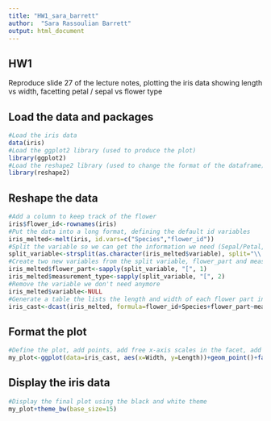 ```yaml
---
title: "HW1_sara_barrett"
author:  "Sara Rassoulian Barrett"
output: html_document
---
```

## HW1
Reproduce slide 27 of the lecture notes, plotting the iris data showing length vs width, facetting petal / sepal vs flower type

## Load the data and packages
```r
#Load the iris data
data(iris)
#Load the ggplot2 library (used to produce the plot)
library(ggplot2)
#Load the reshape2 library (used to change the format of the dataframe)
library(reshape2)
```

## Reshape the data
```r
#Add a column to keep track of the flower 
iris$flower_id<-rownames(iris)
#Put the data into a long format, defining the default id variables 
iris_melted<-melt(iris, id.vars=c("Species","flower_id"))
#Split the variable so we can get the information we need (Sepal/Petal, Length/Width)
split_variable<-strsplit(as.character(iris_melted$variable), split="\\.")
#Create two new variables from the split variable, flower_part and measurement_type
iris_melted$flower_part<-sapply(split_variable, "[", 1)
iris_melted$measurement_type<-sapply(split_variable, "[", 2)
#Remove the variable we don't need anymore
iris_melted$variable<-NULL
#Generate a table the lists the length and width of each flower part in the same row
iris_cast<-dcast(iris_melted, formula=flower_id+Species+flower_part~measurement_type)
```

## Format the plot
```r
#Define the plot, add points, add free x-axis scales in the facet, add a regression line
my_plot<-ggplot(data=iris_cast, aes(x=Width, y=Length))+geom_point()+facet_grid(Species~flower_part, scale="free_x")+geom_smooth(method="lm")
```

## Display the iris data
```r
#Display the final plot using the black and white theme
my_plot+theme_bw(base_size=15)
```

